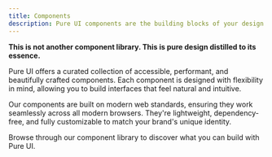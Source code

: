 ```yaml
---
title: Components
description: Pure UI components are the building blocks of your design system.
---
```


**This is not another component library. This is pure design distilled to its essence.**

Pure UI offers a curated collection of accessible, performant, and beautifully crafted components. Each component is designed with flexibility in mind, allowing you to build interfaces that feel natural and intuitive.

Our components are built on modern web standards, ensuring they work seamlessly across all modern browsers. They're lightweight, dependency-free, and fully customizable to match your brand's unique identity.

Browse through our component library to discover what you can build with Pure UI.
